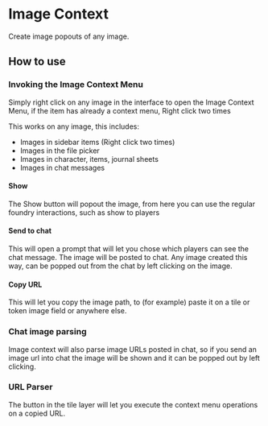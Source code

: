 
# Image Context

Create image popouts of any image.

## How to use

<ImageButBetter src="/images/Image-Context/Icmenu.png" alt="Image Context Menu" width={2000} height={2000} className={styles.wikiimage}/>

### Invoking the Image Context Menu

Simply right click on any image in the interface to open the Image
Context Menu, if the item has already a context menu, Right click two
times

This works on any image, this includes:

- Images in sidebar items (Right click two times)
- Images in the file picker
- Images in character, items, journal sheets
- Images in chat messages

#### Show

<ImageButBetter src="/images/Image-Context/Icbutton.png" alt="Image Context Scene controls button" width={2000} height={2000} className={styles.wikiimage}/>

The Show button will popout the
image, from here you can use the regular foundry interactions, such as
show to players

#### Send to chat

This will open a prompt that will let you chose which players can see
the chat message. The image will be posted to chat. Any image created
this way, can be popped out from the chat by left clicking on the image.

#### Copy URL

This will let you copy the image path, to (for example) paste it on a
tile or token image field or anywhere else.

### Chat image parsing

Image context will also parse image URLs posted in chat, so if you send
an image url into chat the image will be shown and it can be popped out
by left clicking.

### URL Parser

The button in the tile layer will let you execute the context menu
operations on a copied URL.
